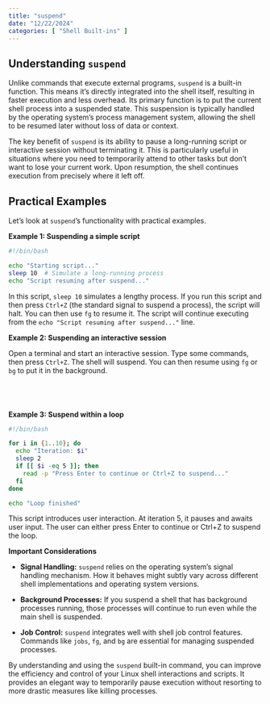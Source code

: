 ```yaml
---
title: "suspend"
date: "12/22/2024"
categories: [ "Shell Built-ins" ]
---
```

## Understanding `suspend`

Unlike commands that execute external programs, `suspend` is a built-in function. This means it's directly integrated into the shell itself, resulting in faster execution and less overhead. Its primary function is to put the current shell process into a suspended state.  This suspension is typically handled by the operating system's process management system, allowing the shell to be resumed later without loss of data or context.

The key benefit of `suspend` is its ability to pause a long-running script or interactive session without terminating it. This is particularly useful in situations where you need to temporarily attend to other tasks but don't want to lose your current work.  Upon resumption, the shell continues execution from precisely where it left off.

## Practical Examples

Let's look at `suspend`'s functionality with practical examples.


**Example 1: Suspending a simple script**

```bash
#!/bin/bash

echo "Starting script..."
sleep 10  # Simulate a long-running process
echo "Script resuming after suspend..."
```

In this script, `sleep 10` simulates a lengthy process.  If you run this script and then press `Ctrl+Z` (the standard signal to suspend a process), the script will halt. You can then use `fg` to resume it.  The script will continue executing from the `echo "Script resuming after suspend..."` line.


**Example 2: Suspending an interactive session**

Open a terminal and start an interactive session.  Type some commands, then press `Ctrl+Z`. The shell will suspend.  You can then resume using `fg` or `bg` to put it in the background.

```bash





```

**Example 3: Suspend within a loop**

```bash
#!/bin/bash

for i in {1..10}; do
  echo "Iteration: $i"
  sleep 2
  if [[ $i -eq 5 ]]; then
    read -p "Press Enter to continue or Ctrl+Z to suspend..."
  fi
done

echo "Loop finished"
```

This script introduces user interaction.  At iteration 5, it pauses and awaits user input.  The user can either press Enter to continue or Ctrl+Z to suspend the loop.

**Important Considerations**

* **Signal Handling:** `suspend` relies on the operating system's signal handling mechanism.  How it behaves might subtly vary across different shell implementations and operating system versions.

* **Background Processes:**  If you suspend a shell that has background processes running, those processes will continue to run even while the main shell is suspended.

* **Job Control:**  `suspend` integrates well with shell job control features. Commands like `jobs`, `fg`, and `bg` are essential for managing suspended processes.


By understanding and using the `suspend` built-in command, you can improve the efficiency and control of your Linux shell interactions and scripts. It provides an elegant way to temporarily pause execution without resorting to more drastic measures like killing processes.

